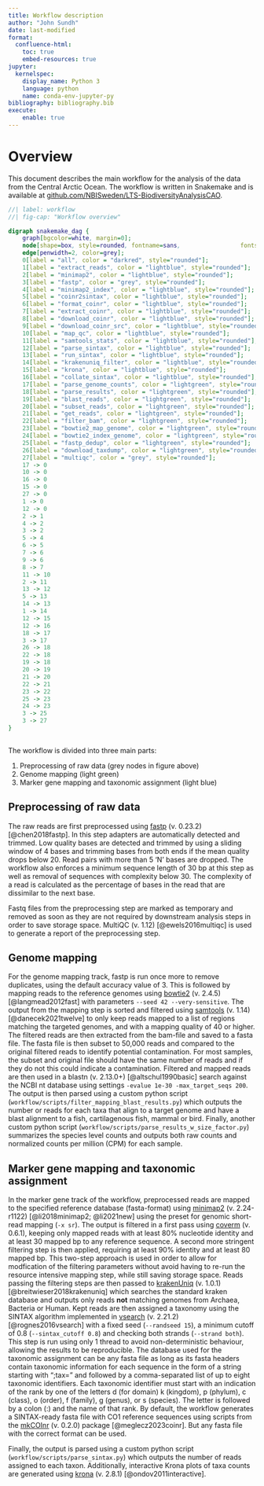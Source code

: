 ```yaml
---
title: Workflow description
author: "John Sundh"
date: last-modified
format: 
  confluence-html:
    toc: true
    embed-resources: true
jupyter: 
  kernelspec: 
    display_name: Python 3
    language: python
    name: conda-env-jupyter-py
bibliography: bibliography.bib
execute: 
    enable: true
---
```


# Overview

This document describes the main workflow for the analysis of the data from the Central Arctic Ocean. The workflow is written in Snakemake and is available at [github.com/NBISweden/LTS-BiodiversityAnalysisCAO](https://github.com/NBISweden/LTS-BiodiversityAnalysisCAO).

```dot
//| label: workflow
//| fig-cap: "Workflow overview"

digraph snakemake_dag {
    graph[bgcolor=white, margin=0];
    node[shape=box, style=rounded, fontname=sans,                 fontsize=10, penwidth=2];
    edge[penwidth=2, color=grey];
	0[label = "all", color = "darkred", style="rounded"];
	1[label = "extract_reads", color = "lightblue", style="rounded"];
	2[label = "minimap2", color = "lightblue", style="rounded"];
	3[label = "fastp", color = "grey", style="rounded"];
	4[label = "minimap2_index", color = "lightblue", style="rounded"];
	5[label = "coinr2sintax", color = "lightblue", style="rounded"];
	6[label = "format_coinr", color = "lightblue", style="rounded"];
	7[label = "extract_coinr", color = "lightblue", style="rounded"];
	8[label = "download_coinr", color = "lightblue", style="rounded"];
	9[label = "download_coinr_src", color = "lightblue", style="rounded"];
	10[label = "map_qc", color = "lightblue", style="rounded"];
	11[label = "samtools_stats", color = "lightblue", style="rounded"];
	12[label = "parse_sintax", color = "lightblue", style="rounded"];
	13[label = "run_sintax", color = "lightblue", style="rounded"];
	14[label = "krakenuniq_filter", color = "lightblue", style="rounded"];
	15[label = "krona", color = "lightblue", style="rounded"];
	16[label = "collate_sintax", color = "lightblue", style="rounded"];
	17[label = "parse_genome_counts", color = "lightgreen", style="rounded"];
	18[label = "parse_results", color = "lightgreen", style="rounded"];
	19[label = "blast_reads", color = "lightgreen", style="rounded"];
	20[label = "subset_reads", color = "lightgreen", style="rounded"];
	21[label = "get_reads", color = "lightgreen", style="rounded"];
	22[label = "filter_bam", color = "lightgreen", style="rounded"];
	23[label = "bowtie2_map_genome", color = "lightgreen", style="rounded"];
	24[label = "bowtie2_index_genome", color = "lightgreen", style="rounded"];
	25[label = "fastp_dedup", color = "lightgreen", style="rounded"];
	26[label = "download_taxdump", color = "lightgreen", style="rounded"];
	27[label = "multiqc", color = "grey", style="rounded"];
	17 -> 0
	10 -> 0
	16 -> 0
	15 -> 0
	27 -> 0
	1 -> 0
	12 -> 0
	2 -> 1
	4 -> 2
	3 -> 2
	5 -> 4
	6 -> 5
	7 -> 6
	9 -> 6
	8 -> 7
	11 -> 10
	2 -> 11
	13 -> 12
	5 -> 13
	14 -> 13
	1 -> 14
	12 -> 15
	12 -> 16
	18 -> 17
	3 -> 17
	26 -> 18
	22 -> 18
	19 -> 18
	20 -> 19
	21 -> 20
	22 -> 21
	23 -> 22
	25 -> 23
	24 -> 23
	3 -> 25
	3 -> 27
}            
 
```

The workflow is divided into three main parts:

1. Preprocessing of raw data (grey nodes in figure above)
2. Genome mapping (light green)
3. Marker gene mapping and taxonomic assignment (light blue)

## Preprocessing of raw data

The raw reads are first preprocessed using [fastp](https://github.com/OpenGene/fastp) (v. 0.23.2) [@chen2018fastp]. In this step adapters are automatically detected and trimmed. Low quality bases are detected and trimmed by using a sliding window of 4 bases and trimming bases from both ends if the mean quality drops below 20. Read pairs with more than 5 'N' bases are dropped. The workflow also enforces a minimum sequence length of 30 bp at this step as well as removal of sequences with complexity below 30. The complexity of a read is calculated as the percentage of bases in the read that are dissimilar to the next base.

Fastq files from the preprocessing step are marked as temporary and removed as soon as they are not required by downstream analysis steps in order to save storage space. MultiQC (v. 1.12) [@ewels2016multiqc] is used to generate a report of the preprocessing step.

## Genome mapping

For the genome mapping track, fastp is run once more to remove duplicates, using the default accuracy value of 3. This is followed by mapping reads to the reference genomes using [bowtie2](https://github.com/BenLangmead/bowtie2) (v. 2.4.5) [@langmead2012fast] with parameters `--seed 42 --very-sensitive`. The output from the mapping step is sorted and filtered using [samtools](https://github.com/samtools/samtools) (v. 1.14) [@danecek2021twelve] to only keep reads mapped to a list of regions matching the targeted genomes, and with a mapping quality of 40 or higher. The filtered reads are then extracted from the bam-file and saved to a fasta file. The fasta file is then subset to 50,000 reads and compared to the original filtered reads to identify potential contamination. For most samples, the subset and original file should have the same number of reads and if they do not this could indicate a contamination.
Filtered and mapped reads are then used in a blastn (v. 2.13.0+) [@altschul1990basic] search against the NCBI nt database using settings `-evalue 1e-30 -max_target_seqs 200`. The output is then parsed using a custom python script (`workflow/scripts/filter_mapping_blast_results.py`) which outputs the number or reads for each taxa that align to a target genome and have a blast alignment to a fish, cartilagenous fish, mammal or bird. Finally, another custom python script (`workflow/scripts/parse_results_w_size_factor.py`) summarizes the species level counts and outputs both raw counts and normalized counts per million (CPM) for each sample.

## Marker gene mapping and taxonomic assignment

In the marker gene track of the workflow, preprocessed reads are mapped to the specified reference database (fasta-format) using [minimap2](https://github.com/lh3/minimap2) (v. 2.24-r1122) [@li2018minimap2; @li2021new] using the preset for genomic short-read mapping (`-x sr`). The output is filtered in a first pass using [coverm](https://github.com/wwood/CoverM) (v. 0.6.1), keeping only mapped reads with at least 80% nucleotide identity and at least 30 mapped bp to any reference sequence. A second more stringent filtering step is then applied, requiring at least 90% identity and at least 80 mapped bp. This two-step approach is used in order to allow for modfication of the filtering parameters without avoid having to re-run the resource intensive mapping step, while still saving storage space. Reads passing the filtering steps are then passed to [krakenUniq](https://github.com/fbreitwieser/krakenuniq) (v. 1.0.1) [@breitwieser2018krakenuniq] which searches the standard kraken database and outputs only reads **not** matching genomes from Archaea, Bacteria or Human. Kept reads are then assigned a taxonomy using the SINTAX algorithm implemented in [vsearch](https://github.com/torognes/vsearch) (v. 2.21.2) [@rognes2016vsearch] with a fixed seed (`--randseed 15`), a minimum cutoff of 0.8 (`--sintax_cutoff 0.8`) and checking both strands (`--strand both`). This step is run using only 1 thread to avoid non-deterministic behaviour, allowing the results to be reproducible. The database used for the taxonomic assignment can be any fasta file as long as its fasta headers contain taxonomic information for each sequence in the form of a string starting with ";tax=" and followed by a comma-separated list of up to eight taxonomic identifiers. Each taxonomic identifier must start with an indication of the rank by one of the letters d (for domain) k (kingdom), p (phylum), c (class), o (order), f (family), g (genus), or s (species). The letter is followed by a colon (:) and the name of that rank. By default, the workflow generates a SINTAX-ready fasta file with CO1 reference sequences using scripts from the [mkCOInr](https://github.com/meglecz/mkCOInr/) (v. 0.2.0) package [@meglecz2023coinr]. But any fasta file with the correct format can be used.

Finally, the output is parsed using a custom python script (`workflow/scripts/parse_sintax.py`) which outputs the number of reads assigned to each taxon. Additionally, interactive Krona plots of taxa counts are generated using [krona](https://github.com/marbl/Krona) (v. 2.8.1) [@ondov2011interactive].